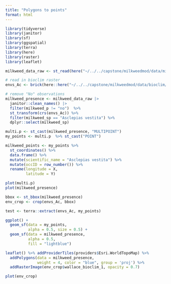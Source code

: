 ```yaml
---
title: "Polygons to points"
format: html
---
```


```r
library(tidyverse)
library(janitor)
library(sf)
library(ggspatial)
library(terra)
library(here)
library(raster)
library(leaflet)
```

```r
milkweed_data_raw <- st_read(here("~/../../capstone/milkweedmod/data/milkweed_polygon_data/"))

# read in bioclim raster
envs_Ac <- brick(here::here("~/../../capstone/milkweedmod/data/bioclim/wallace_bioclim.tif"))

# remove "No" observations
milkweed_presence <- milkweed_data_raw |> 
  janitor::clean_names() |> 
  filter(milkweed_p != "no")  %>%
  st_transform(crs(envs_Ac)) %>%
  filter(milkweed_sp == "Asclepias vestita") %>%
  dplyr::select(milkweed_sp)
```


```r
multi.p <- st_cast(milkweed_presence, "MULTIPOINT")
my_points <- multi.p  %>% st_cast("POINT")

milkweed_points <- my_points %>%
  st_coordinates() %>%
  data.frame() %>%
  mutate(scientific_name = "Asclepias vestita") %>%
  mutate(occID = row_number()) %>%
  rename(longitude = X,
         latitude = Y)

plot(multi.p)
plot(milkweed_presence)
```


```r
bbox <- st_bbox(milkweed_presence)
env_crop <- crop(envs_Ac, bbox)

test <- terra::extract(envs_Ac, my_points)

ggplot() +
  geom_sf(data = my_points,
          alpha = 0.5, size = 0.5) +
  geom_sf(data = milkweed_presence,
          alpha = 0.5,
          fill = "lightblue")
```

```r
leaflet() %>% addProviderTiles(providers$Esri.WorldTopoMap) %>%
  addPolygons(data = milkweed_presence,
              weight = 4, color = "blue", group = 'proj') %>%
  addRasterImage(env_crop$wallace_bioclim_1, opacity = 0.7)

plot(env_crop)
```
